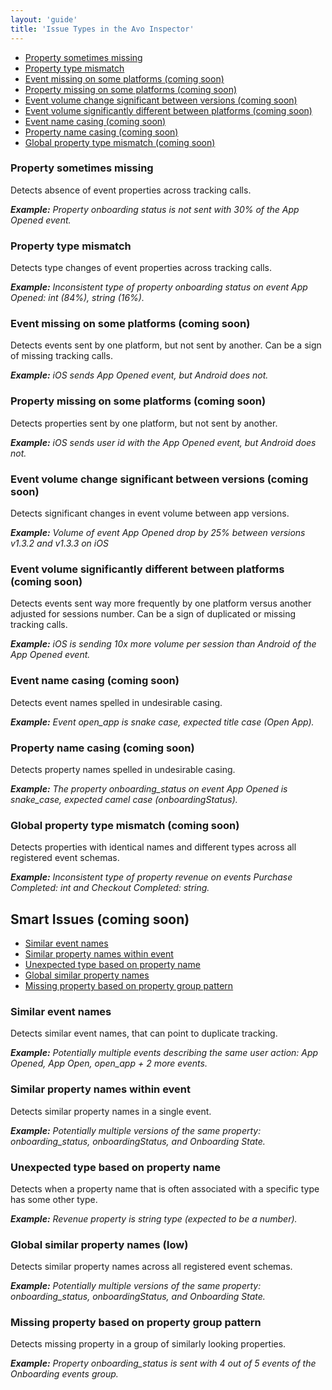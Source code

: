 ```yaml
---
layout: 'guide'
title: 'Issue Types in the Avo Inspector'
---
```



- <a href="#missing-usual-property-in-event">Property sometimes missing</a>
- <a href="#event-property-type-inconsistency">Property type mismatch</a>
- <a href="#event-is-not-present-on-some-platforms">
    Event missing on some platforms (coming soon)
  </a>
- <a href="#property-missing-on-some-platforms">
    Property missing on some platforms (coming soon)
  </a>
- <a href="#event-volume-change-between-versions">
    Event volume change significant between versions (coming soon)
  </a>
- <a href="#significant-volume-mismatch-between-platforms">
    Event volume significantly different between platforms (coming soon)
  </a>
- <a href="#event-name-casing">Event name casing (coming soon)</a>
- <a href="#property-name-casing">Property name casing (coming soon)</a>
- <a href="#global-property-type-inconsistency">
    Global property type mismatch (coming soon)
  </a>

### <a name="missing-usual-property-in-event"></a>Property sometimes missing

Detects absence of event properties across tracking calls.

_**Example:** Property onboarding status is not sent with 30% of the App Opened event._

### <a name="event-property-type-inconsistency"></a>Property type mismatch

Detects type changes of event properties across tracking calls.

_**Example:** Inconsistent type of property onboarding status on event App Opened: int (84%), string (16%)._

### <a name="event-is-not-present-on-some-platforms"></a>Event missing on some platforms (coming soon)

Detects events sent by one platform, but not sent by another. Can be a sign of missing tracking calls.

_**Example:** iOS sends App Opened event, but Android does not._

### <a name="property-missing-on-some-platforms"></a>Property missing on some platforms (coming soon)

Detects properties sent by one platform, but not sent by another.

_**Example:** iOS sends user id with the App Opened event, but Android does not._

### <a name="event-volume-change-between-versions"></a>Event volume change significant between versions (coming soon)

Detects significant changes in event volume between app versions.

_**Example:** Volume of event App Opened drop by 25% between versions v1.3.2 and v1.3.3 on iOS_

### <a name="significant-volume-mismatch-between-platforms"></a>Event volume significantly different between platforms (coming soon)

Detects events sent way more frequently by one platform versus another adjusted for sessions number. Can be a sign of duplicated or missing tracking calls.

_**Example:** iOS is sending 10x more volume per session than Android of the App Opened event._

### <a name="event-name-casing"></a>Event name casing (coming soon)

Detects event names spelled in undesirable casing.

_**Example:** Event open_app is snake case, expected title case (Open App)._

### <a name="property-name-casing"></a>Property name casing (coming soon)

Detects property names spelled in undesirable casing.

_**Example:** The property onboarding_status on event App Opened is snake_case, expected camel case (onboardingStatus)._

### <a name="global-property-type-inconsistency"></a>Global property type mismatch (coming soon)

Detects properties with identical names and different types across all registered event schemas.

_**Example:** Inconsistent type of property revenue on events Purchase Completed: int and Checkout Completed: string._

## Smart Issues (coming soon)

- <a href="#similar-event-names">Similar event names</a>
- <a href="#event-similar-property-names">
    Similar property names within event
  </a>
- <a href="#property-expected-type-mismatch">
    Unexpected type based on property name
  </a>
- <a href="#global-similar-property-names">Global similar property names</a>
- <a href="#missing-usual-property-in-similar-events">
    Missing property based on property group pattern
  </a>

### <a name="similar-event-names"></a>Similar event names

Detects similar event names, that can point to duplicate tracking.

_**Example:** Potentially multiple events describing the same user action: App Opened, App Open, open_app + 2 more events._

### <a name="event-similar-property-names"></a>Similar property names within event

Detects similar property names in a single event.

_**Example:** Potentially multiple versions of the same property: onboarding_status, onboardingStatus, and Onboarding State._

### <a name="property-expected-type-mismatch"></a>Unexpected type based on property name

Detects when a property name that is often associated with a specific type has some other type.

_**Example:** Revenue property is string type (expected to be a number)._

### <a name="global-similar-property-names"></a>Global similar property names (low)

Detects similar property names across all registered event schemas.

_**Example:** Potentially multiple versions of the same property: onboarding_status, onboardingStatus, and Onboarding State._

### <a name="missing-usual-property-in-similar-events"></a>Missing property based on property group pattern

Detects missing property in a group of similarly looking properties.

_**Example:** Property onboarding_status is sent with 4 out of 5 events of the Onboarding events group._
